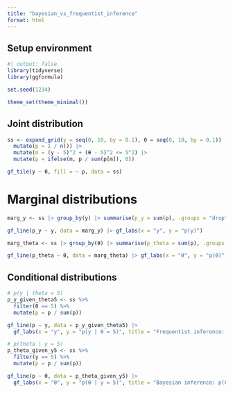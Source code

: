 ```yaml
---
title: "bayesian_vs_frequentist_inference"
format: html
---
```


## Setup environment

```r
#| output: false
library(tidyverse)
library(ggformula)

set.seed(1234)

theme_set(theme_minimal())
```

## Joint distribution

```r
ss <- expand_grid(y = seq(0, 10, by = 0.1), θ = seq(0, 10, by = 0.1)) |>
  mutate(p = 1 / n()) |>
  mutate(m = (y - 5)^2 + (θ - 5)^2 <= 5^2) |>
  mutate(p = ifelse(m, p / sum(p[m]), 0))

gf_tile(y ~ θ, fill = ~ p, data = ss)
```

# Marginal distributions

```r
marg_y <- ss |> group_by(y) |> summarise(p_y = sum(p), .groups = "drop")

gf_line(p_y ~ y, data = marg_y) |> gf_labs(x = "y", y = "p(y)")
```

```r
marg_theta <- ss |> group_by(θ) |> summarise(p_theta = sum(p), .groups = "drop")

gf_line(p_theta ~ θ, data = marg_theta) |> gf_labs(x = "θ", y = "p(θ)")
```

## Conditional distributions

```r
# p(y | theta = 5)
p_y_given_theta5 <- ss %>%
  filter(θ == 5) %>%
  mutate(p = p / sum(p))

gf_line(p ~ y, data = p_y_given_theta5) |>  
  gf_labs(x = "y", y = "p(y | θ = 5)", title = "Frequentist inference: p(y | θ = 5)")
```

```r
# p(theta | y = 5)
p_theta_given_y5 <- ss %>%
  filter(y == 5) %>%
  mutate(p = p / sum(p))

gf_line(p ~ θ, data = p_theta_given_y5) |> 
  gf_labs(x = "θ", y = "p(θ | y = 5)", title = "Bayesian inference: p(θ | y = 5)")
```
